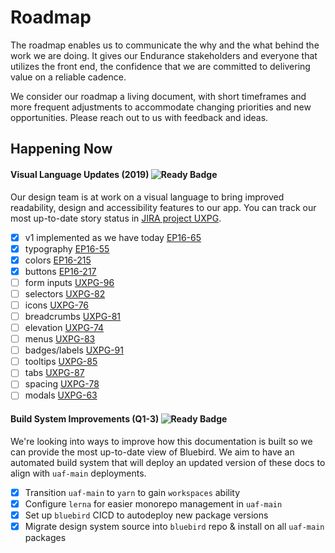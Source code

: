 # Roadmap

The roadmap enables us to communicate the why and the what behind the work we are doing. It gives our Endurance stakeholders and everyone that utilizes the front end, the confidence that we are committed to delivering value on a reliable cadence.

We consider our roadmap a living document, with short timeframes and more frequent adjustments to accommodate changing priorities and new opportunities. Please reach out to us with feedback and ideas.

## Happening Now

#### Visual Language Updates (2019) ![Ready Badge](https://img.shields.io/badge/milestone-in%20progress-yellow.svg#badge)

Our design team is at work on a visual language to bring improved readability, design and accessibility features to our app. You can track our most up-to-date story status in [JIRA project UXPG](https://jira.endurance.com/secure/RapidBoard.jspa?rapidView=3832&view=detail).

- [x] v1 implemented as we have today [EP16-65](https://jira.endurance.com/browse/EP16-65)
- [x] typography [EP16-55](https://jira.endurance.com/browse/EP16-55)
- [x] colors [EP16-215](https://jira.endurance.com/browse/EP16-215)
- [x] buttons [EP16-217](https://jira.endurance.com/browse/EP16-217)
- [ ] form inputs [UXPG-96](https://jira.endurance.com/browse/UXPG-96)
- [ ] selectors [UXPG-82](https://jira.endurance.com/browse/UXPG-82)
- [ ] icons [UXPG-76](https://jira.endurance.com/browse/UXPG-76)
- [ ] breadcrumbs [UXPG-81](https://jira.endurance.com/browse/UXPG-81)
- [ ] elevation [UXPG-74](https://jira.endurance.com/browse/UXPG-74)
- [ ] menus [UXPG-83](https://jira.endurance.com/browse/UXPG-83)
- [ ] badges/labels [UXPG-91](https://jira.endurance.com/browse/UXPG-91)
- [ ] tooltips [UXPG-85](https://jira.endurance.com/browse/UXPG-85)
- [ ] tabs [UXPG-87](https://jira.endurance.com/browse/UXPG-87)
- [ ] spacing [UXPG-78](https://jira.endurance.com/browse/UXPG-78)
- [ ] modals [UXPG-63](https://jira.endurance.com/browse/UXPG-63)

#### Build System Improvements (Q1-3) ![Ready Badge](https://img.shields.io/badge/milestone-completed-green.svg#badge)

We're looking into ways to improve how this documentation is built so we can provide the most up-to-date view of Bluebird. We aim to have an automated build system that will deploy an updated version of these docs to align with `uaf-main` deployments.

- [x] Transition `uaf-main` to `yarn` to gain `workspaces` ability
- [x] Configure `lerna` for easier monorepo management in `uaf-main`
- [x] Set up `bluebird` CICD to autodeploy new package versions
- [x] Migrate design system source into `bluebird` repo & install on all `uaf-main` packages
